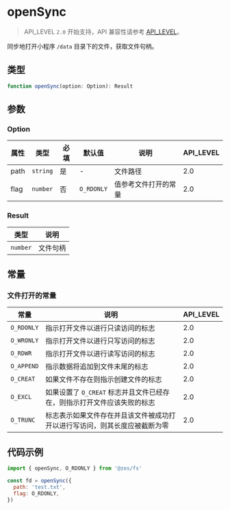 # openSync

> API_LEVEL `2.0` 开始支持，API 兼容性请参考 [API_LEVEL](../../../../guides/framework/device/compatibility.md)。

同步地打开小程序 `/data` 目录下的文件，获取文件句柄。

## 类型

```ts
function openSync(option: Option): Result
```

## 参数

### Option

| 属性 | 类型                | 必填 | 默认值                | 说明                 | API_LEVEL |
| ---- | ------------------- | ---- | --------------------- | -------------------- | --------- |
| path | <code>string</code> | 是   | -                     | 文件路径             | 2.0       |
| flag | <code>number</code> | 否   | <code>O_RDONLY</code> | 值参考文件打开的常量 | 2.0       |

### Result

| 类型                | 说明     |
| ------------------- | -------- |
| <code>number</code> | 文件句柄 |

## 常量

### 文件打开的常量

| 常量       | 说明                                                                       | API_LEVEL |
| ---------- | -------------------------------------------------------------------------- | --------- |
| `O_RDONLY` | 指示打开文件以进行只读访问的标志                                           | 2.0       |
| `O_WRONLY` | 指示打开文件以进行只写访问的标志                                           | 2.0       |
| `O_RDWR`   | 指示打开文件以进行读写访问的标志                                           | 2.0       |
| `O_APPEND` | 指示数据将追加到文件末尾的标志                                             | 2.0       |
| `O_CREAT`  | 如果文件不存在则指示创建文件的标志                                         | 2.0       |
| `O_EXCL`   | 如果设置了 `O_CREAT` 标志并且文件已经存在，则指示打开文件应该失败的标志    | 2.0       |
| `O_TRUNC`  | 标志表示如果文件存在并且该文件被成功打开以进行写访问，则其长度应被截断为零 | 2.0       |

## 代码示例

```js
import { openSync, O_RDONLY } from '@zos/fs'

const fd = openSync({
  path: 'test.txt',
  flag: O_RDONLY,
})
```

